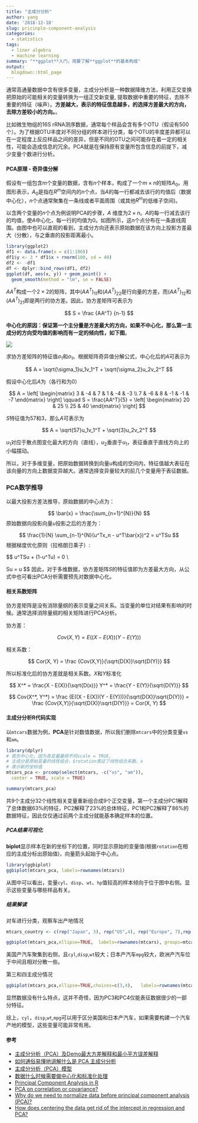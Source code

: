 ```yaml
---
title: "主成分分析"
author: yang
date: '2018-12-18'
slug: pricinple-component-analysis
categories:
  - statistics
tags:
  - liner algebra
  - machine learning 
summary: "**ggplot**入门，简要了解**ggplot**的基本构成"
output:
  blogdown::html_page
---
```



通常高通量数据中含有很多变量，主成分分析是一种数据降维方法，利用正交变换把原始的可能相关的变量转换为一组正交新变量, 提取数据中重要的特征，去除不重要的特征（噪声）。**方差越大，表示的特征信息越多，的选择方差最大的方向，去除方差较小的方向。**。<!--more-->


比如微生物组的16S rRNA测序数据，通常每个样品会含有多个OTU（假设有500个）。为了根据OTU丰度对不同分组的样本进行分类，每个OTU的丰度差异都可以在一定程度上反应样品之间的差异，但是不同的OTU之间可能存在着一定的相关性，可能会造成信息的冗余。PCA就是在保持原有变量所包含信息的前提下，减少变量个数进行分析。

#### PCA原理 - 奇异值分解

假设有一组包含$m$个变量的数据，含有$n$个样本，构成了一个$m \times n$的矩阵$A_0$。用图形表示，$A_0$是指在$R^m$空间内的$n$个点，当$A$的每一行都减去该行的均值后（数据中心化），$n$个点通常聚集在一条线或者平面周围（或其他$R^m$的低维子空间)。


以含两个变量的$n$个点为例说明PCA的步骤，$A$ 维度为$2 \times n$。$A$的每一行减去该行的均值，使$A$中心化，每一行的均值为0。如图所示，这$n$个点分布在一条直线周围。由图中也可以直观的看到，主成分方向还表示原始数据在该方向上投影方差最大（分散），与之垂直的投影距离最小。

```r
library(ggplot2)
df1 <- data.frame(x = c(1:100))
df1$y <- 3 * df1$x + rnorm(100, sd = 40)
df2 <- -df1
df <- dplyr::bind_rows(df1, df2)
ggplot(df, aes(x, y)) + geom_point() +
  geom_smooth(method = "lm", se = FALSE) 
```

$AA^T$构成一个$2 \times 2$的矩阵，其中$(AA^T)_{11}$和$(AA^T)_{22}$是行向量的方差，而$(AA^T)_{12}$和$(AA^T)_{21}$即是两行的协方差。因此，协方差矩阵可表示为

$$
S = \frac {AA^T} {n-1}
$$

**中心化的原因：保证第一个主分量是方差最大的方向，如果不中心化，那么第一主成分的方向受均值的影响而有一定的倾向性，如下图**。

![](/post/2018-12-18-principle-component-analysis.zh_files/data_centered.jpg)



求协方差矩阵的特征值$\sigma_1$和$\sigma_1$。根据矩阵奇异值分解公式，中心化后的$A$可表示为

$$
A = \sqrt{\sigma_1}u_1v_1^T + \sqrt{\sigma_2}u_2v_2^T
$$

假设中心化后$A$为（各行和为0）

$$
A = \left[
    \begin{matrix}
        3 & -4 & 7 & 1 & -4 & -3 \\
        7 & -6 & 8 & -1 & -1 & -7 
    \end{matrix}
\right] \qquad 
S = \frac{AA^T}{5} = \left[
    \begin{matrix}
        20 & 25 \\
        25 & 40 
    \end{matrix}
\right]
$$

$S$特征值为57和3，那么$A$可表示为

$$
A = \sqrt{57}u_1v_1^T + \sqrt{3}u_2v_2^T
$$

$u_1$对应于散点图变化最大的方向（直线），$u_2$垂直于$u_1$，表征垂直于直线方向上的小幅摆动。

所以，对于多维变量，把原始数据转换到向量$u$构成的空间内，特征值越大表征在该向量的方向上数据变异越大。通常选择变异量较大的前几个变量用于表征数据。

### PCA数学推导

以最大投影方差法推导，原始数据的中心点为：

$$
\bar{x} = \frac{\sum_{n=1}^{N}}{N}
$$
原始数据向投影向量$u$投影之后的方差为：

$$
\frac{1}{N} \sum_{n-1}^{N}(u^Tx_n - u^T\bar{x})^2 = u^TSu
$$
根据梯度优化原则（拉格朗日乘子）:

$$
u^TSu + \lambda(1-u^Tu) = 0 \\

Su = \lambda u
$$
因此，对于多维数据，协方差矩阵$S$的特征值即为方差最大方向，从公式中也可看出PCA分析需要预先对数据中心化。

#### 相关系数矩阵


协方差矩阵是没有消除量纲的表示变量之间关系。当变量的单位对结果有影响的时候。通常选择消除量纲的相关矩阵进行PCA分析。

协方差：

$$
Cov(X, Y) = E((X - E(X))(Y - E(Y)))
$$

相关系数：

$$
Cor(X, Y) = \frac {Cov(X,Y)}{\sqrt{D(X)}\sqrt{D(Y)}}
$$

所以标准化后的协方差就是相关系数。$X$和$Y$标准化

$$
X^* = \frac{X - E(X)}{\sqrt{D(x)}}
Y^* = \frac{Y - E(Y)}{\sqrt{D(Y)}}
$$

$$
Cov(X^*, Y^*) = \frac {E((X - E(X))(Y - E(Y)))}{\sqrt{D(X)}\sqrt{D(Y)}} = \frac {Cov(X,Y)}{\sqrt{D(X)}\sqrt{D(Y)}} = Cor(X, Y)
$$

#### 主成分分析R代码实现

以`mtcars`数据为例，**PCA**是针对数值数据，所以我们删除`mtcars`中的分类变量`vs`和`am`。

```R
library(dplyr)
# 首先中心化，因为各变量量纲不同scale = TRUE,
# 主成分是原始变量的线性组合，$rotation表征了线性组合系数，x
# 表示新的坐标值
mtcars_pca <- prcomp(select(mtcars, -c("vs", "am")),
  center = TRUE, scale = TRUE)

summary(mtcars_pca)
```

共9个主成分32个线性相关变量重新组合成9个正交变量，第一个主成分PC1解释了总体数据63%的特征，PC2解释了23%的总体特征，PC1和PC2解释了86%的数据特征，因此仅仅通过前两个主成分就能基本确定样本的位置。

##### PCA结果可视化

**biplot**显示样本在新的坐标下的位置，同时显示原始的变量值(根据`rotation`在相应的主成分标出原始值)，向量箭头起始于中心点。

```R
library(ggbiplot)
ggbiplot(mtcars_pca, labels=rownames(mtcars))
```

从图中可以看出，变量`cyl`、`disp`、`wt`、`hp`值较高的样本倾向于位于图中右侧。显示这些变量与哪些样品有关。

##### 结果解读

对车进行分类，观察车出产地情况

```R
mtcars_country <- c(rep("Japan", 3), rep("US",4), rep("Europe", 7),rep("US",3), "Europe", rep("Japan", 3), rep("US",4), rep("Europe", 3), "US", rep("Europe", 3))

ggbiplot(mtcars_pca,ellipse=TRUE,  labels=rownames(mtcars), groups=mtcars_country)
```

美国产汽车聚集到右侧，且`cyl`,`disp`,`wt`较大；日本产汽车`mpg`较大，欧洲产汽车位于中间且相对分散一些。

第三和四主成分情况

```R
ggbiplot(mtcars_pca,ellipse=TRUE,choices=c(3,4),   labels=rownames(mtcars), groups=mtcars_country)
```

显然数据没有什么特点，这并不奇怪，因为PC3和PC4仅能表征数据很少的一部分特征。

综上，`cyl`，`disp`,`wt`,`mpg`可以用于区分美国和日本产汽车，如果需要构建一个汽车产地的模型，这些变量可能非常有用。


[^1]: Miranda, A. A., Le Borgne, Y. A., & Bontempi, G. (2008). New routes from minimal approximation error to principal components. Neural Processing Letters, 27(3), 197-207.


#### 参考

- [主成分分析（PCA）及Demo最大方差解释和最小平方误差解释](https://blog.csdn.net/hit1524468/article/details/60323173)
- [如何通俗易懂地讲解什么是 PCA 主成分分析](https://www.zhihu.com/question/41120789/answer/481966094)
- [主成分分析（PCA）模型](https://www.jianshu.com/p/1518369c2c61)
- [数据什么时候需要做中心化和标准化处理](https://www.zhihu.com/question/37069477)
- [Principal Component Analysis in R](https://www.datacamp.com/community/tutorials/pca-analysis-r)
- [PCA on correlation or covariance?](https://stats.stackexchange.com/questions/53/pca-on-correlation-or-covariance)
- [Why do we need to normalize data before principal component analysis (PCA)?](https://stats.stackexchange.com/questions/69157/why-do-we-need-to-normalize-data-before-principal-component-analysis-pca)
- [How does centering the data get rid of the intercept in regression and PCA?
](https://stats.stackexchange.com/questions/22329/how-does-centering-the-data-get-rid-of-the-intercept-in-regression-and-pca)
